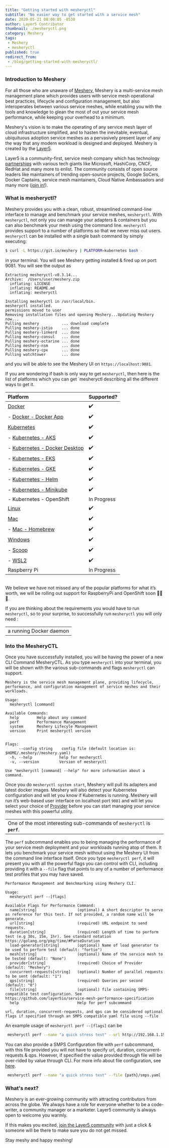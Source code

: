 ```yaml
---
title: "Getting started with mesheryctl"
subtitle: "No easier way to get started with a service mesh"
date: 2020-05-21 08:00:05 -0530
author: Layer5 Contributor
thumbnail: ./mesheryctl.png
category: Meshery
tags:
 - Meshery
 - mesheryctl
published: true
redirect_from:
 - /blog/getting-started-with-mesheryctl/
---
```




<BlogWrapper>

### Introduction to Meshery

For all those who are unaware of <a href="/meshery">Meshery</a>, Meshery is a multi-service mesh management plane which provides users with service mesh operational best practices, lifecycle and configuration management, but also interoperates between various service meshes, while enabling you with the tools and knowledge to glean the most of out your service mesh performance, while keeping your overhead to a minimum.

Meshery's vision is to make the operating of any service mesh layer of cloud infrastructure simplified, and to hasten the inevitable, eventual, ubiquituous adoption service meshes as a pervasively present layer of any the way that any modern workload is designed and deployed. Meshery is created by the <a href="/community">Layer5</a>.

Layer5 is a community-first, service mesh company which has technology <a href="partners">partnerships</a> with various tech giants like Microsoft, HashiCorp, CNCF, RedHat and many more to enlist. The community consists of open source leaders like maintainers of trending open-source projects, Google SoCers, Docker Captains, service mesh maintainers, Cloud Native Ambassadors and many more (<a href="http://slack.layer5.io">join in!</a>).


### What is mesheryctl?

Meshery provides you with a clean, robust, streamlined command-line interface to manage and benchmark your service meshes, `mesheryctl`. With `mesheryctl`, not only you can manage your adapters & containers but you can also benchmark your mesh using the command line. `mesheryctl` provides support to a number of platforms so that we never miss out users. `mesheryctl` can be installed with a single bash command by simply executing:

```bash
$ curl -L https://git.io/meshery | PLATFORM=kubernetes bash -
````

in your terminal. You will see Meshery getting installed & fired up on port: 9081.
You will see the output as


```
Extracting mesheryctl-v0.3.14...
Archive:  /Users/user/meshery.zip
  inflating: LICENSE
  inflating: README.md
  inflating: mesheryctl

Installing mesheryctl in /usr/local/bin.
mesheryctl installed.
permissions moved to user
Removing installation files and opening Meshery...Updating Meshery now...
Pulling meshery          ... download complete
Pulling meshery-istio    ... done
Pulling meshery-linkerd  ... done
Pulling meshery-consul   ... done
Pulling meshery-octarine ... done
Pulling meshery-nsm      ... done
Pulling meshery-cpx      ... done
Pulling watchtower       ... done
```

and you will be able to see the Meshery UI on `https://localhost:9081`.

If you are wondering if bash is only way to get `mesheryctl`, then here is the list of platforms which you can get `mesheryctl describing all the different ways to get it.

<table className="table-1" align="center">
<thead>
    <tr>
    <th align="left">Platform</th>
    <th >Supported?</th>
    </tr>
</thead>
<tbody>
    <tr>
    <td ><a href="https://docs.meshery.io/installation/platforms/docker">Docker</a></td>
    <td className="text-centre">✔️</td>
    </tr>
    <tr>
    <td> - <a href="https://docs.meshery.io/installation/platforms/docker">Docker - Docker App</a></td>
    <td className="text-centre">✔️</td>
    </tr>
    <tr>
    <td><a href="https://docs.meshery.io/installation/platforms/kubernetes">Kubernetes</a></td>
    <td className="text-centre">✔️</td>
    </tr>
    <tr>
    <td> - <a href="https://docs.meshery.io/installation/platforms/aks">Kubernetes - AKS</a></td>
    <td className="text-centre">✔️</td>
    </tr>
    <tr>
    <td> - <a href="https://docs.meshery.io/installation/quick-start">Kubernetes - Docker Desktop</a></td>
    <td className="text-centre">✔️</td>
    </tr>
    <tr>
    <td> - <a href="https://docs.meshery.io/installation/platforms/eks">Kubernetes - EKS</a></td>
    <td className="text-centre">✔️</td>
    </tr>
    <tr>
    <td> - <a href="https://docs.meshery.io/installation/platforms/gke">Kubernetes - GKE</a></td>
    <td className="text-centre">✔️</td>
    </tr>
    <tr>
    <td> - <a href="https://docs.meshery.io/installation/platforms/kubernetes#helm">Kubernetes - Helm</a></td>
    <td className="text-centre">✔️</td>
    </tr>
    <tr>
    <td> - <a href="https://docs.meshery.io/installation/platforms/minikube">Kubernetes - Minikube</a></td>
    <td className="text-centre">✔️</td>
    </tr>
    <tr>
    <td> - Kubernetes - OpenShift</td>
    <td className="text-centre">In Progress</td>
    </tr>
    <tr>
    <td><a href="https://docs.meshery.io/installation/quick-start">Linux</a></td>
    <td className="text-centre">✔️</td>
    </tr>
    <tr>
    <td><a href="https://docs.meshery.io/installation/quick-start">Mac</a></td>
    <td className="text-centre">✔️</td>
    </tr>
    <tr>
    <td> - <a href="https://docs.meshery.io/installation/mesheryctl#homebrew">Mac - Homebrew</a></td>
    <td className="text-centre">✔️</td>
    </tr>
    <tr>
    <td><a href="https://docs.meshery.io/installation/platforms/windows">Windows</a></td>
    <td className="text-centre">✔️</td>
    </tr>
    <tr>
    <td> - <a href="https://docs.meshery.io/installation/mesheryctl#scoop">Scoop</a></td>
    <td className="text-centre">✔️</td>
    </tr>
    <tr>
    <td> - <a href="https://docs.meshery.io/installation/platforms/windows#wsl">WSL2</a></td>
    <td className="text-centre">✔️</td>
    </tr>
    <tr>
    <td>Raspberry Pi</td>
    <td className="text-centre">In Progress</td>
    </tr>
</tbody>
</table>

<br/>
We believe we have not missed any of the popular platforms for what it’s worth, we will be rolling out support for RaspberryPi and OpenShift soon 🎉🎉🎉.

If you are thinking about the requirements you would have to run `mesheryctl`, so to your surprise, to successfully run `mesheryctl` you will only need :

<table align="center" className="table-box"><tbody><tr><td className="text-centre">a running Docker daemon</td></tr></tbody></table>

### Into the MesheryCTL

Once you have successfully installed, you will be having the power of a new CLI Command MesheryCTL. As you type `mesheryctl` into your terminal, you will be shown with the various sub-commands and flags `mesheryctl` can support.

```
Meshery is the service mesh management plane, providing lifecycle, performance, and configuration management of service meshes and their workloads.

Usage:
  mesheryctl [command]

Available Commands:
  help        Help about any command
  perf        Performance Management
  system      Meshery Lifecyle Management
  version     Print mesheryctl version


Flags:
      --config string    config file (default location is: $HOME/.meshery//meshery.yaml)
  -h, --help            help for mesheryctl
  -v, --version         Version of mesheryctl

Use "mesheryctl [command] --help" for more information about a command.
```

Once you do `mesheryctl system start`, Meshery will pull its adapters and latest docker images. Meshery will also detect your Kubernetes configuration and will let you know if Kubernetes is running. Meshery will run it’s web-based user interface on localhost port `9081` and will let you select your choice of <a href="https://docs.meshery.io/extensibility#providers">Provider</a> before you can start managing your service meshes with this powerful utility.

<table align="center" className="table-box"><tbody><tr><td className="text-centre">One of the most interesting sub-commands of <code>mesheryctl</code> is <strong><code>perf</code></strong>.</td></tr></tbody></table>

The `perf` subcommand enables you to being managing the performance of your service mesh deployment and your workloads running atop of them. It lets you benchmark your service mesh without using the Meshery UI from the command line interface itself. Once you type `mesheryctl perf`, it will present you with all the powerful flags you can control with CLI, including providing it with a `--file` flag that points to any of a number of performance test profiles that you may have saved.

```
Performance Management and Benchmarking using Meshery CLI.

Usage:
  mesheryctl perf --[flags]

Available Flags for Performance Command:
  name[string]                  (optional) A short descriptor to serve as reference for this test. If not provided, a random name will be generate.
  url[string]                   (required) URL endpoint to send requests.
  duration[string]              (required) Length of time to perform test (e.g 30s, 15m, 1hr). See standard notation https://golang.org/pkg/time/#ParseDuration
  load-generator[string]        (optional) Name of load generator to be used to perform test (default: "fortio")
  mesh[string]                  (optional) Name of the service mesh to be tested (default: "None")
  provider[string]              (required) Choice of Provider (default: "Meshery")
  concurrent-requests[string]   (optional) Number of parallel requests to be sent (default: "1")
  qps[string]                   (required) Queries per second (default: "0")
  file[string]                  (optional) file containing SMPS-compatible test configuration. See https://github.com/layer5io/service-mesh-performance-specification
  help                          Help for perf subcommand

url, duration, concurrent-requests, and qps can be considered optional flags if specified through an SMPS compatible yaml file using --file
```

An example usage of `mesheryctl perf --[flags]` can be

```bash
 mesheryctl perf --name "a quick stress test" --url http://192.168.1.15/productpage --qps 300 --concurrent-requests 2 --duration 30s --token "provider=Meshery"
```

You can also provide a SMPS Configuration file with `perf` subcommand, with this file provided you will not have to specify url, duration, concurrent-requests & qps. However, if specified the value provided through file will be over-rided by value through CLI. For more info about file configuration, see [here](https://github.com/layer5io/service-mesh-performance-specification/blob/master/smps.yaml).

```bash
 mesheryctl perf --name "a quick stress test" --file {path}/smps.yaml --token "provider=Meshery"
```

### What's next?

Meshery is an ever-growing community with attracting contributors from across the globe. We always have a role for everyone whether to be a code-writer, a community manager or a marketer. Layer5 community is always open to welcome you warmly.

If this makes you excited, [join the Layer5 community](http://slack.layer5.io) with just a click & someone will be there to make sure you do not get missed.

Stay meshy and happy meshing!


</BlogWrapper>
